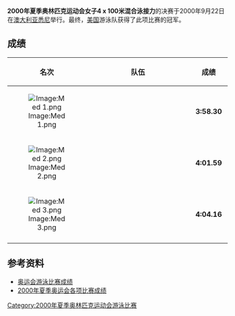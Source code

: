 {{2000年夏季奥林匹克运动会游泳比赛}}
'''2000年夏季奥林匹克运动会女子4 x 100米混合泳接力'''的决赛于2000年9月22日在[[澳大利亚|澳大利亚]][[悉尼|悉尼]]举行。最终，[[美国|美国]]游泳队获得了此项比赛的冠军。

==成绩==
{| bgcolor="#f7f8ff" cellpadding="3" cellspacing="0" border="1" style="font-size: 92%; border: gray solid 1,5px; border-collapse: collapse;"
|- bgcolor="#efefef"
! 名次
!align="center" style="width: 25em"|队伍
!align="center" style="width: 5em"|成绩
|-
|align="center"|[[Image:Med_1.png|Image:Med 1.png]]
|'''{{flagIOC|USA|2000年夏季}}'''<br />
|align="center"|'''3:58.30'''
|-
|align="center"|[[Image:Med_2.png|Image:Med 2.png]]
|'''{{flagIOC|AUS|2000年夏季}}'''<br />
|align="center"|'''4:01.59'''
|-
|align="center"|[[Image:Med_3.png|Image:Med 3.png]]
|'''{{flagIOC|JPN|2000年夏季}}'''
|align="center"|'''4:04.16'''
|-
|}

==参考资料==
* [http://www.usaswimming.org/USASWeb/_Rainbow/2000%20Olympics/6491324e-f89a-428d-a3a5-72190602d288/2000_olympics_200mback_men.html 奥运会游泳比赛成绩] {{Wayback|url=http://www.usaswimming.org/USASWeb/_Rainbow/2000%20Olympics/6491324e-f89a-428d-a3a5-72190602d288/2000_olympics_200mback_men.html |date=20070930185441 }}
* [https://web.archive.org/web/20100606071339/http://www.schoolsports.com.cn/info/info.asp?info_ID=2814 2000年夏季奥运会各项比赛成绩]
[[Category:2000年夏季奥林匹克运动会游泳比赛|Category:2000年夏季奥林匹克运动会游泳比赛]]